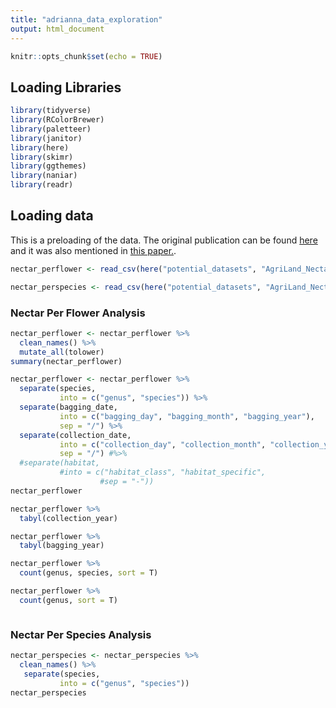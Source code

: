 ```yaml
---
title: "adrianna_data_exploration"
output: html_document
---
```


```r
knitr::opts_chunk$set(echo = TRUE)
```

## Loading Libraries
```r
library(tidyverse)
library(RColorBrewer)
library(paletteer)
library(janitor)
library(here)
library(skimr)
library(ggthemes)
library(naniar)
library(readr)
```

## Loading data
This is a preloading of the data. The original publication can be found [here](https://doi.org/10.1038/nature16532) and it was also mentioned in [this paper.](https://doi.org/10.1111/2041-210X.12779).
```r
nectar_perflower <- read_csv(here("potential_datasets", "AgriLand_Nectar_perflower.csv"))
```

```r
nectar_perspecies <- read_csv(here("potential_datasets", "AgriLand_Nectar_perspecies.csv"))
```

### Nectar Per Flower Analysis
```r
nectar_perflower <- nectar_perflower %>% 
  clean_names() %>% 
  mutate_all(tolower)
summary(nectar_perflower)
```

```r
nectar_perflower <- nectar_perflower %>% 
  separate(species,
           into = c("genus", "species")) %>% 
  separate(bagging_date,
           into = c("bagging_day", "bagging_month", "bagging_year"),
           sep = "/") %>% 
  separate(collection_date,
           into = c("collection_day", "collection_month", "collection_year"),
           sep = "/") #%>% 
  #separate(habitat,
           #into = c("habitat_class", "habitat_specific",
                    #sep = "-"))
nectar_perflower
```

```r
nectar_perflower %>% 
  tabyl(collection_year)
```

```r
nectar_perflower %>% 
  tabyl(bagging_year)
```


```r
nectar_perflower %>% 
  count(genus, species, sort = T)
```
```r
nectar_perflower %>% 
  count(genus, sort = T)
```
```r

```




### Nectar Per Species Analysis
```r
nectar_perspecies <- nectar_perspecies %>%
  clean_names() %>% 
   separate(species,
           into = c("genus", "species"))
nectar_perspecies
```








